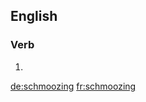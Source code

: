 ==English==

===Verb===
{{head|en|present participle}}

# {{present participle of|schmooze|lang=en|nocat=1}}

[[de:schmoozing]]
[[fr:schmoozing]]